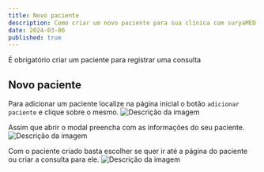 ```yaml
---
title: Novo paciente
description: Como criar um novo paciente para sua clínica com suryaMED.
date: 2024-03-06
published: true
---
```

 
<PostAtention  > É obrigatório criar um paciente para registrar uma consulta </PostAtention >

## Novo paciente

Para adicionar um paciente localize na página inicial o botão `adicionar paciente` e clique sobre o mesmo.
<Image 
  src="/static/botao-adicionar-paciente.jpg" 
  alt="Descrição da imagem" 
  width={400} 
  height={200} 
/>

Assim que abrir o modal preencha com as informações do seu paciente.
<Image 
  src="/static/modal-criar-paciente.jpg" 
  alt="Descrição da imagem" 
  width={400} 
  height={200} 
/>

Com o paciente criado basta escolher se quer ir até a página do paciente ou criar a consulta para ele.
<Image 
  src="/static/paciente-criado.jpg" 
  alt="Descrição da imagem" 
  width={400} 
  height={200} 
/>

